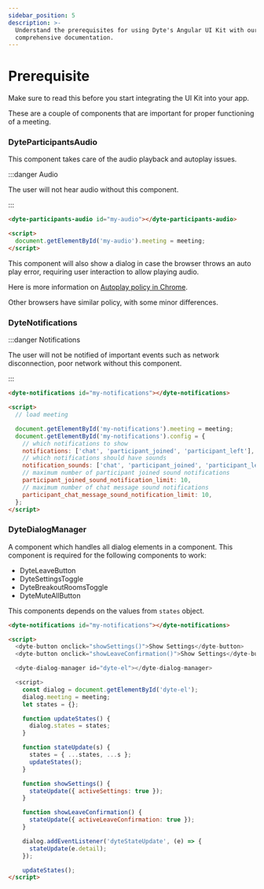 ```yaml
---
sidebar_position: 5
description: >-
  Understand the prerequisites for using Dyte's Angular UI Kit with our
  comprehensive documentation.
---
```


# Prerequisite

Make sure to read this before you start integrating the UI Kit into your app.

These are a couple of components that are important for proper functioning of a
meeting.

### DyteParticipantsAudio

This component takes care of the audio playback and autoplay issues.

:::danger Audio

The user will not hear audio without this component.

:::

```html
<dyte-participants-audio id="my-audio"></dyte-participants-audio>

<script>
  document.getElementById('my-audio').meeting = meeting;
</script>
```

This component will also show a dialog in case the browser throws an auto play
error, requiring user interaction to allow playing audio.

Here is more information on
[Autoplay policy in Chrome](https://developer.chrome.com/blog/autoplay/).

Other browsers have similar policy, with some minor differences.

### DyteNotifications

:::danger Notifications

The user will not be notified of important events such as network disconnection,
poor network without this component.

:::

```html
<dyte-notifications id="my-notifications"></dyte-notifications>

<script>
  // load meeting

  document.getElementById('my-notifications').meeting = meeting;
  document.getElementById('my-notifications').config = {
    // which notifications to show
    notifications: ['chat', 'participant_joined', 'participant_left'],
    // which notifications should have sounds
    notification_sounds: ['chat', 'participant_joined', 'participant_left'],
    // maximum number of participant joined sound notifications
    participant_joined_sound_notification_limit: 10,
    // maximum number of chat message sound notifications
    participant_chat_message_sound_notification_limit: 10,
  };
</script>
```

### DyteDialogManager

A component which handles all dialog elements in a component. This component is required for the following components to work:

- DyteLeaveButton
- DyteSettingsToggle
- DyteBreakoutRoomsToggle
- DyteMuteAllButton

This components depends on the values from `states` object.

```html
<dyte-notifications id="my-notifications"></dyte-notifications>

<script>
  <dyte-button onclick="showSettings()">Show Settings</dyte-button>
  <dyte-button onclick="showLeaveConfirmation()">Show Settings</dyte-button>

  <dyte-dialog-manager id="dyte-el"></dyte-dialog-manager>

  <script>
    const dialog = document.getElementById('dyte-el');
    dialog.meeting = meeting;
    let states = {};

    function updateStates() {
      dialog.states = states;
    }

    function stateUpdate(s) {
      states = { ...states, ...s };
      updateStates();
    }

    function showSettings() {
      stateUpdate({ activeSettings: true });
    }

    function showLeaveConfirmation() {
      stateUpdate({ activeLeaveConfirmation: true });
    }

    dialog.addEventListener('dyteStateUpdate', (e) => {
      stateUpdate(e.detail);
    });

    updateStates();
</script>
```

<head>
  <title>Angular UI Kit Prerequisite</title>
  <meta name="description" content="Understand the prerequisites for using Dyte's Angular UI Kit with our comprehensive documentation."/>
</head>
